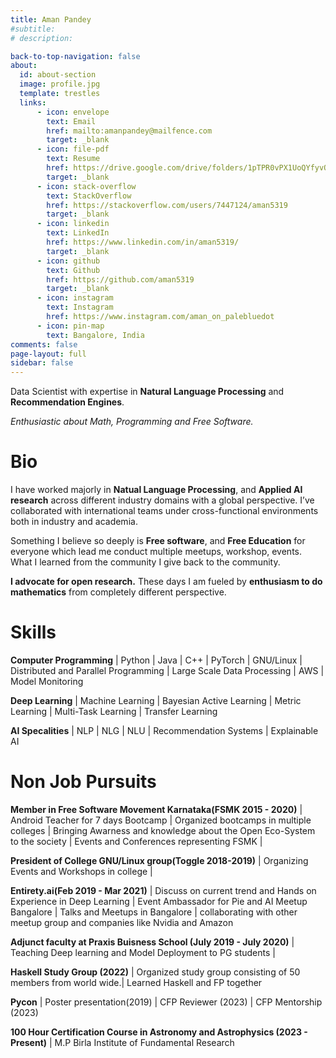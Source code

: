 ```yaml
---
title: Aman Pandey
#subtitle:
# description:  

back-to-top-navigation: false
about:
  id: about-section
  image: profile.jpg
  template: trestles
  links:
      - icon: envelope
        text: Email
        href: mailto:amanpandey@mailfence.com
        target: _blank
      - icon: file-pdf
        text: Resume
        href: https://drive.google.com/drive/folders/1pTPR0vPX1UoQYfyvQLu8Pn-Wc6hqrjGf?usp=sharing
        target: _blank
      - icon: stack-overflow
        text: StackOverflow
        href: https://stackoverflow.com/users/7447124/aman5319
        target: _blank
      - icon: linkedin
        text: LinkedIn
        href: https://www.linkedin.com/in/aman5319/
        target: _blank
      - icon: github
        text: Github
        href: https://github.com/aman5319
        target: _blank
      - icon: instagram
        text: Instagram
        href: https://www.instagram.com/aman_on_palebluedot
      - icon: pin-map
        text: Bangalore, India
comments: false
page-layout: full
sidebar: false
---
```

<!-- :::{#about-section} -->

Data Scientist with expertise in **Natural Language Processing** and **Recommendation Engines**.

*Enthusiastic about Math, Programming and Free Software.*
<!-- ::: -->

:::{.panel-tabset}

# Bio
  I have worked majorly in **Natual Language Processing**, and **Applied AI research** across different industry domains with a global perspective. I've collaborated with international teams under cross-functional environments both in industry and academia.

  Something I believe so deeply is **Free software**, and **Free Education** for everyone which lead me conduct multiple meetups, workshop, events. What I learned from the community I give back to the community.

  **I advocate for open research.**
  These days I am fueled by **enthusiasm to do mathematics** from completely different perspective.

  

# Skills

**Computer Programming** | Python | Java | C++ | PyTorch | GNU/Linux | Distributed and Parallel Programming | Large Scale Data Processing | AWS | Model Monitoring

**Deep Learning** | Machine Learning | Bayesian Active Learning | Metric Learning | Multi-Task Learning | Transfer Learning 

**AI Specalities** | NLP | NLG | NLU | Recommendation Systems | Explainable AI 

# Non Job Pursuits
**Member in Free Software Movement Karnataka(FSMK 2015 - 2020)** | Android Teacher for 7 days Bootcamp | Organized bootcamps in multiple colleges | Bringing Awarness and knowledge about the Open Eco-System to the society | Events and Conferences representing FSMK | 

**President of College GNU/Linux group(Toggle 2018-2019)** | Organizing Events and Workshops in college | 

**Entirety.ai(Feb 2019 - Mar 2021)** | Discuss on current trend and Hands on Experience in Deep Learning | Event Ambassador for Pie and AI Meetup Bangalore | Talks and Meetups in Bangalore | collaborating with other meetup group and companies like Nvidia and Amazon

**Adjunct faculty at Praxis Buisness School (July 2019 - July 2020)** | Teaching Deep learning and Model Deployment to PG students | 

**Haskell Study Group (2022)** | Organized study group consisting of 50 members from world wide.| Learned Haskell and FP together 

**Pycon** | Poster presentation(2019) | CFP Reviewer (2023) | CFP Mentorship (2023)

**100 Hour Certification Course in Astronomy and Astrophysics (2023 - Present)** | M.P Birla Institute of Fundamental Research
:::



